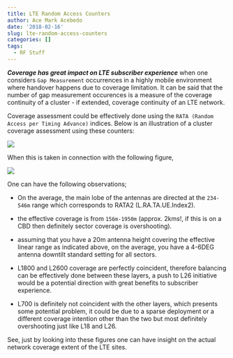 ```yaml
---
title: LTE Random Access Counters
author: Ace Mark Acebedo
date: '2018-02-16'
slug: lte-random-access-counters
categories: []
tags:
  - RF Stuff
---
```

***Coverage has great impact on LTE subscriber experience*** when one considers `Gap Measurement` occurrences in a highly mobile environment where handover happens due to coverage limitation. It can be said that the number of gap measurement occurences is a measure of the coverage continuity of a cluster - if extended, coverage continuity of an LTE network.

Coverage assessment could be effectively done using the `RATA (Random Access per Timing Advance)` indices. Below is an illustration of a cluster coverage assessment using these counters:

![](/img/dist.png)

When this is taken in connection with the following figure,

![](/img/ant.png)

One can have the following observations;

- On the average, the main lobe of the antennas are directed at the `234-546m` range which corresponds to RATA2 (L.RA.TA.UE.Index2).

- the effective coverage is from `156m-1950m` (approx. 2kms!, if this is on a CBD then definitely sector coverage is overshooting).

- assuming that you have a 20m antenna height covering the effective linear range as indicated above, on the average, you have a 4-6DEG antenna downtilt standard setting for all sectors.

- L1800 and L2600 coverage are perfectly coincident, therefore balancing can be effectively done between these layers, a push to L26 initiative would be a potential direction with great benefits to subscriber experience.

- L700 is definitely not coincident with the other layers, which presents some potential problem, it could be due to a sparse deployment or a different coverage intention other than the two but most definitely overshooting just like L18 and L26.

See, just by looking into these figures one can have insight on the actual network coverage extent of the LTE sites.

